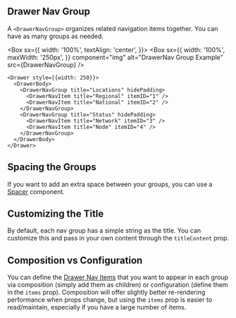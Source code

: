 
## Drawer Nav Group

A `<DrawerNavGroup>` organizes related navigation items together. You can have as many groups as needed.

<Box
  sx={{
    width: '100%',
    textAlign: 'center',
  }}>
  <Box
    sx={{
      width: '100%',
      maxWidth: '250px',
    }}
    component="img"
    alt="DrawerNav Group Example"
    src={DrawerNavGroup}
  />
</Box>

```
<Drawer style={{width: 250}}>
  <DrawerBody>
    <DrawerNavGroup title="Locations" hidePadding>
      <DrawerNavItem title="Regional" itemID="1" />
      <DrawerNavItem title="National" itemID="2" />
    </DrawerNavGroup>
    <DrawerNavGroup title="Status" hidePadding>
      <DrawerNavItem title="Network" itemID="3" />
      <DrawerNavItem title="Node" itemID="4" />
    </DrawerNavGroup>
  </DrawerBody>
</Drawer>
```

## Spacing the Groups

If you want to add an extra space between your groups, you can use a [Spacer](/components/spacer/examples) component.

## Customizing the Title

By default, each nav group has a simple string as the title. You can customize this and pass in your own content through the `titleContent` prop.

## Composition vs Configuration

You can define the [Drawer Nav Items](/components/drawer-nav-item/examples) that you want to appear in each group via composition (simply add them as children) or configuration (define them in the `items` prop). Composition will offer slightly better re-rendering performance when props change, but using the `items` prop is easier to read/maintain, especially if you have a large number of items.
